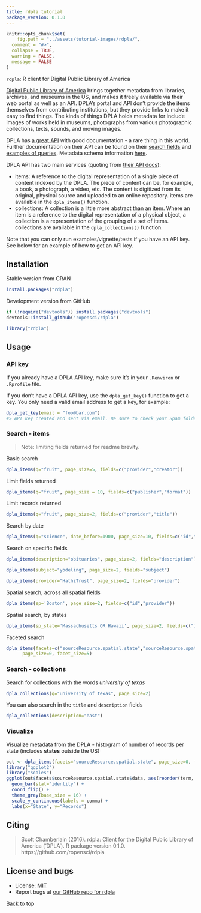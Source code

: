 ```yaml
---
title: rdpla tutorial
package_version: 0.1.0
---
```


```r
knitr::opts_chunk$set(
	fig.path = "../assets/tutorial-images/rdpla/",
  comment = "#>",
  collapse = TRUE,
  warning = FALSE,
  message = FALSE
)
```

`rdpla`: R client for Digital Public Library of America

[Digital Public Library of America][dpla] brings together metadata from libraries, archives,
and museums in the US, and makes it freely available via their web portal as well as
an API. DPLA's portal and API don't provide the items themselves from contributing
institutions, but they provide links to make it easy to find things. The kinds of
things DPLA holds metadata for include images of works held in museums, photographs
from various photographic collections, texts, sounds, and moving images.

DPLA has [a great API](https://github.com/dpla/platform) with good documentation -
a rare thing in this world. Further documentation on their API can be found on their [search fields](https://dp.la/info/developers/codex/responses/field-reference/) and [examples of queries](https://dp.la/info/developers/codex/requests/).  Metadata schema information [here](https://dp.la/info/wp-content/uploads/2013/04/DPLA-MAP-V3.1-2.pdf).

DPLA API has two main services (quoting from [their API docs](https://dp.la/info/developers/codex/requests/)):

* items: A reference to the digital representation of a single piece of content indexed by
the DPLA. The piece of content can be, for example, a book, a photograph, a video, etc. The
content is digitized from its original, physical source and uploaded to an online repository.
items are available in the `dpla_items()` function.
* collections: A collection is a little more abstract than an item. Where an item is a
reference to the digital representation of a physical object, a collection is a
representation of the grouping of a set of items. collections are available in the
`dpla_collections()` function.

Note that you can only run examples/vignette/tests if you have an API key. See below for an example of how
to get an API key.

<section id="installation">

## Installation

Stable version from CRAN

```r
install.packages("rdpla")
```

Development version from GitHub

```r
if (!require("devtools")) install.packages("devtools")
devtools::install_github("ropensci/rdpla")
```

```r
library("rdpla")
```

<section id="usage">

## Usage

### API key

If you already have a DPLA API key, make sure it's in your `.Renviron` or `.Rprofile` file.

If you don't have a DPLA API key, use the `dpla_get_key()` function to get a key.
You only need a valid email address to get a key, for example:

```r
dpla_get_key(email = "foo@bar.com")
#> API key created and sent via email. Be sure to check your Spam folder, too.
```

### Search - items

> Note: limiting fields returned for readme brevity.

Basic search

```r
dpla_items(q="fruit", page_size=5, fields=c("provider","creator"))
```

Limit fields returned

```r
dpla_items(q="fruit", page_size = 10, fields=c("publisher","format"))
```

Limit records returned

```r
dpla_items(q="fruit", page_size=2, fields=c("provider","title"))
```

Search by date

```r
dpla_items(q="science", date_before=1900, page_size=10, fields=c("id","date"))
```

Search on specific fields

```r
dpla_items(description="obituaries", page_size=2, fields="description")
```

```r
dpla_items(subject="yodeling", page_size=2, fields="subject")
```

```r
dpla_items(provider="HathiTrust", page_size=2, fields="provider")
```

Spatial search, across all spatial fields

```r
dpla_items(sp='Boston', page_size=2, fields=c("id","provider"))
```

Spatial search, by states

```r
dpla_items(sp_state='Massachusetts OR Hawaii', page_size=2, fields=c("id","provider"))
```

Faceted search

```r
dpla_items(facets=c("sourceResource.spatial.state","sourceResource.spatial.country"),
      page_size=0, facet_size=5)
```

### Search - collections

Search for collections with the words _university of texas_

```r
dpla_collections(q="university of texas", page_size=2)
```

You can also search in the `title` and `description` fields

```r
dpla_collections(description="east")
```

### Visualize

Visualize metadata from the DPLA - histogram of number of records per state (includes __states__ outside the US)

```r
out <- dpla_items(facets="sourceResource.spatial.state", page_size=0, facet_size=25)
library("ggplot2")
library("scales")
ggplot(out$facets$sourceResource.spatial.state$data, aes(reorder(term, count), count)) +
  geom_bar(stat="identity") +
  coord_flip() +
  theme_grey(base_size = 16) +
  scale_y_continuous(labels = comma) +
  labs(x="State", y="Records")
```


<section id="citing">

## Citing

> Scott Chamberlain (2016). rdpla: Client for the Digital Public Library of America ('DPLA'). R package version 0.1.0. https://github.com/ropensci/rdpla


<section id="license_bugs">

## License and bugs

* License: [MIT](http://opensource.org/licenses/MIT)
* Report bugs at [our GitHub repo for rdpla](https://github.com/ropensci/rdpla/issues?state=open)


[Back to top](#top)

[dpla]: https://dp.la
